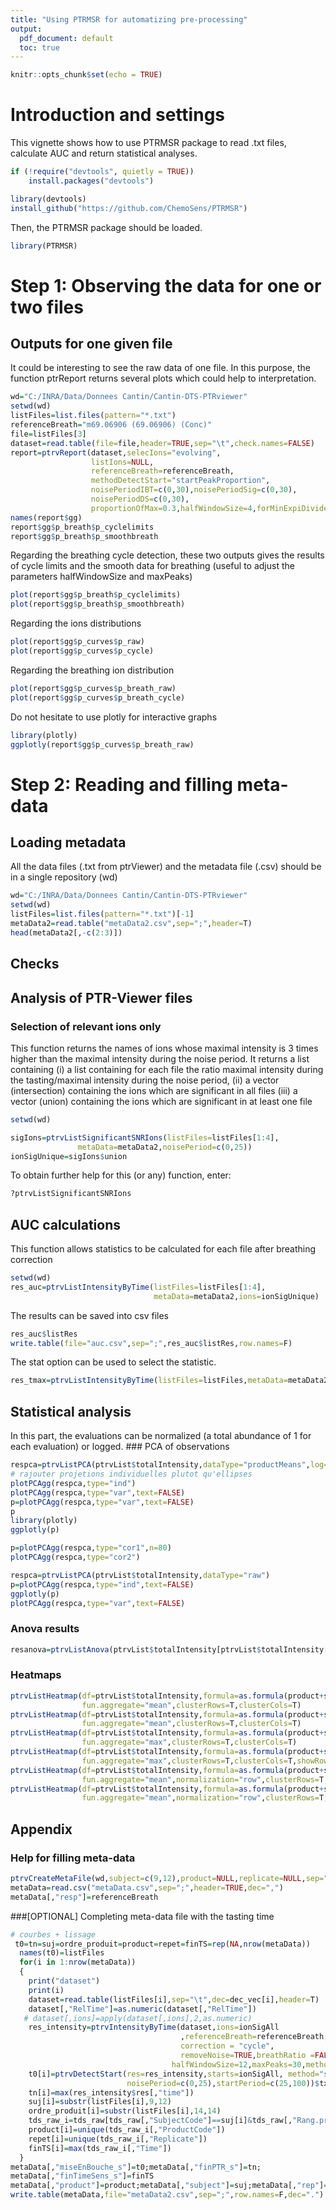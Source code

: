 ```yaml
---
title: "Using PTRMSR for automatizing pre-processing"
output:
  pdf_document: default
  toc: true
---
```



\tableofcontents

```r
knitr::opts_chunk$set(echo = TRUE)
```

# Introduction and settings
This vignette shows how to use PTRMSR package to read .txt files, calculate AUC and return statistical analyses. 

```r
if (!require("devtools", quietly = TRUE))
    install.packages("devtools")

library(devtools)
install_github("https://github.com/ChemoSens/PTRMSR")
``` 

Then, the PTRMSR package should be loaded.

```r
library(PTRMSR)
``` 

# Step 1: Observing the data for one or two files
## Outputs for one given file
It could be interesting to see the raw data of one file. In this purpose, the function ptrReport returns several plots which could help to interpretation. 
```r
wd="C:/INRA/Data/Donnees Cantin/Cantin-DTS-PTRviewer" 
setwd(wd)
listFiles=list.files(pattern="*.txt")
referenceBreath="m69.06906 (69.06906) (Conc)"
file=listFiles[3]
dataset=read.table(file=file,header=TRUE,sep="\t",check.names=FALSE)
report=ptrvReport(dataset,selecIons="evolving",
                  listIons=NULL,
                  referenceBreath=referenceBreath,
                  methodDetectStart="startPeakProportion",
                  noisePeriodIBT=c(0,30),noisePeriodSig=c(0,30),
                  noisePeriodDS=c(0,30),
                  proportionOfMax=0.3,halfWindowSize=4,forMinExpiDivideMaxIntBy = 7,forMaxInspiDivideMaxIntBy =)
names(report$gg)
report$gg$p_breath$p_cyclelimits
report$gg$p_breath$p_smoothbreath
```

Regarding the breathing cycle detection, these two outputs gives the results of cycle limits and the smooth data for breathing (useful to adjust the parameters halfWindowSize and maxPeaks)

```r
plot(report$gg$p_breath$p_cyclelimits)
plot(report$gg$p_breath$p_smoothbreath)
```

Regarding the ions distributions
```r
plot(report$gg$p_curves$p_raw)
plot(report$gg$p_curves$p_cycle)
```

Regarding the breathing ion distribution
```r
plot(report$gg$p_curves$p_breath_raw)
plot(report$gg$p_curves$p_breath_cycle)
```

Do not hesitate to use plotly for interactive graphs
```r
library(plotly)
ggplotly(report$gg$p_curves$p_breath_raw)
```


# Step 2: Reading and filling meta-data

## Loading metadata
All the data files (.txt from ptrViewer) and the metadata file (.csv) should be in a single repository (wd)
```r
wd="C:/INRA/Data/Donnees Cantin/Cantin-DTS-PTRviewer" 
setwd(wd)
listFiles=list.files(pattern="*.txt")[-1]
metaData2=read.table("metaData2.csv",sep=";",header=T)
head(metaData2[,-c(2:3)])
```

## Checks


## Analysis of PTR-Viewer files

### Selection of relevant ions only
This function returns the names of ions whose maximal intensity is 3 times higher than the maximal intensity during the noise period. It returns a list containing (i) a list containing for each file the ratio maximal intensity during the tasting/maximal intensity during the noise period, (ii) a vector (intersection) containing the ions which are significant in all files (iii) a vector (union) containing the ions which are significant in at least one file
```r
setwd(wd)

sigIons=ptrvListSignificantSNRIons(listFiles=listFiles[1:4],
               metaData=metaData2,noisePeriod=c(0,25))
ionSigUnique=sigIons$union
```



To obtain further help for this (or any) function, enter: 
```r
?ptrvListSignificantSNRIons
```


## AUC calculations
This function allows statistics to be calculated for each file after breathing correction
```r
setwd(wd)
res_auc=ptrvListIntensityByTime(listFiles=listFiles[1:4],
                                metaData=metaData2,ions=ionSigUnique)
```

The results can be saved into csv files
```r
res_auc$listRes
write.table(file="auc.csv",sep=";",res_auc$listRes,row.names=F)
```

The stat option can be used to select the statistic.
```r
res_tmax=ptrvListIntensityByTime(listFiles=listFiles,metaData=metaData2,ions=ionSigUnique,stat="tmax")
```

## Statistical analysis
In this part, the evaluations can be normalized (a total abundance of 1 for each evaluation) or logged. 
### PCA of observations
```r
respca=ptrvListPCA(ptrvList$totalIntensity,dataType="productMeans",log=FALSE)
# rajouter projetions individuelles plutot qu'ellipses
plotPCAgg(respca,type="ind")
plotPCAgg(respca,type="var",text=FALSE)
p=plotPCAgg(respca,type="var",text=FALSE)
p
library(plotly)
ggplotly(p)

p=plotPCAgg(respca,type="cor1",n=80)
plotPCAgg(respca,type="cor2")

respca=ptrvListPCA(ptrvList$totalIntensity,dataType="raw")
p=plotPCAgg(respca,type="ind",text=FALSE)
ggplotly(p)
plotPCAgg(respca,type="var",text=FALSE)

```

### Anova results
```r
resanova=ptrvListAnova(ptrvList$totalIntensity[ptrvList$totalIntensity[,"ion"]=="m101.09",],normalizeByEval=FALSE)
```

### Heatmaps
```r
ptrvListHeatmap(df=ptrvList$totalIntensity,formula=as.formula(product+subject+rep~ion),
                fun.aggregate="mean",clusterRows=T,clusterCols=T)
ptrvListHeatmap(df=ptrvList$totalIntensity,formula=as.formula(product+subject+rep~ion),
                fun.aggregate="mean",clusterRows=T,clusterCols=T)
ptrvListHeatmap(df=ptrvList$totalIntensity,formula=as.formula(product+subject+rep~ion),
                fun.aggregate="max",clusterRows=T,clusterCols=T)
ptrvListHeatmap(df=ptrvList$totalIntensity,formula=as.formula(product+subject~ion),
                fun.aggregate="max",clusterRows=T,clusterCols=T,showRownames=T)
ptrvListHeatmap(df=ptrvList$totalIntensity,formula=as.formula(product+subject~ion),
                fun.aggregate="mean",normalization="row",clusterRows=T,clusterCols=T,showRownames=T)
ptrvListHeatmap(df=ptrvList$totalIntensity,formula=as.formula(product+subject~ion),
                fun.aggregate="mean",normalization="row",clusterRows=T,clusterCols=T,showRownames=T,annotationRow="subject")

```



## Appendix
### Help for filling meta-data
```r
ptrvCreateMetaFile(wd,subject=c(9,12),product=NULL,replicate=NULL,sep=";")
metaData=read.csv("metaData.csv",sep=";",header=TRUE,dec=",")
metaData[,"resp"]=referenceBreath
``` 
###[OPTIONAL] Completing meta-data file with the tasting time
```r
# courbes + lissage
 t0=tn=suj=ordre_produit=product=repet=finTS=rep(NA,nrow(metaData))
  names(t0)=listFiles
  for(i in 1:nrow(metaData))
  {
    print("dataset")
    print(i)
    dataset=read.table(listFiles[i],sep="\t",dec=dec_vec[i],header=T)
    dataset[,"RelTime"]=as.numeric(dataset[,"RelTime"])
   # dataset[,ions]=apply(dataset[,ions],2,as.numeric)
    res_intensity=ptrvIntensityByTime(dataset,ions=ionSigAll
                                      ,referenceBreath=referenceBreath,
                                      correction = "cycle",
                                      removeNoise=TRUE,breathRatio =FALSE,timeBlank=c(0,25),
                                    halfWindowSize=12,maxPeaks=30,method="SuperSmoother",total=FALSE)
    t0[i]=ptrvDetectStart(res=res_intensity,starts=ionSigAll, method="startPeakProportion",proportionOfMax=0.1,graph=FALSE,
                          noisePeriod=c(0,25),startPeriod=c(25,100))$tx
    tn[i]=max(res_intensity$res[,"time"])
    suj[i]=substr(listFiles[i],9,12)
    ordre_produit[i]=substr(listFiles[i],14,14)
    tds_raw_i=tds_raw[tds_raw[,"SubjectCode"]==suj[i]&tds_raw[,"Rang.produit"]==ordre_produit[i],]
    product[i]=unique(tds_raw_i[,"ProductCode"])
    repet[i]=unique(tds_raw_i[,"Replicate"])
    finTS[i]=max(tds_raw_i[,"Time"])
  }
metaData[,"miseEnBouche_s"]=t0;metaData[,"finPTR_s"]=tn;
metaData[,"finTimeSens_s"]=finTS
metaData[,"product"]=product;metaData[,"subject"]=suj;metaData[,"rep"]=repet
write.table(metaData,file="metaData2.csv",sep=";",row.names=F,dec=".")
```

